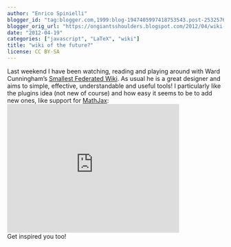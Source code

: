 ```yaml
---
author: "Enrico Spinielli"
blogger_id: "tag:blogger.com,1999:blog-1947405997418753543.post-2532576331246552592"
blogger_orig_url: "https://ongiantsshoulders.blogspot.com/2012/04/wiki-of-future.html"
date: "2012-04-19"
categories: ["javascript", "LaTeX", "wiki"]
title: "wiki of the future?"
license: CC BY-SA
---
```


Last weekend I have been watching, reading and playing around with Ward Cunningham's <a href="https://wardcunningham.github.com/">Smallest Federated Wiki</a>. As usual he is a great designer and aims to simple, effective, understandable and useful tools!  I particularly like the plugins idea (not new of course) and how easy it seems to be to add new ones, like support for <a href="https://www.mathjax.org/">MathJax</a>: <iframe allowfullscreen="allowfullscreen" frameborder="0" height="300" mozallowfullscreen="mozallowfullscreen" src="https://player.vimeo.com/video/33133120?title=0&amp;byline=0&amp;portrait=0" webkitallowfullscreen="webkitallowfullscreen" width="400"></iframe> <br/>Get inspired you too!
